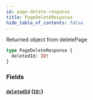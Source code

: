 ```yaml
---
id: page-delete-response
title: PageDeleteResponse
hide_table_of_contents: false
---
```



Returned object from deletePage

```graphql
type PageDeleteResponse {
  deletedId: ID!
}
```


### Fields

#### [`deletedId`](#) ([`ID!`](/developers/demandhq-apis/demand-api/graphql/reference/scalars/id))






